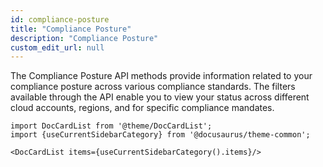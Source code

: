 ```yaml
---
id: compliance-posture
title: "Compliance Posture"
description: "Compliance Posture"
custom_edit_url: null
---
```




The Compliance Posture API methods provide information related to your compliance posture across various compliance 
standards. The filters available through the API enable you to view your status across different cloud accounts, 
regions, and for specific compliance mandates.




```mdx-code-block
import DocCardList from '@theme/DocCardList';
import {useCurrentSidebarCategory} from '@docusaurus/theme-common';

<DocCardList items={useCurrentSidebarCategory().items}/>
```
      